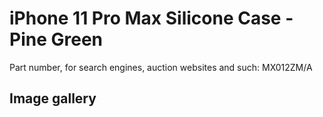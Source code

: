 
# iPhone 11 Pro Max Silicone Case - Pine Green

Part number, for search engines, auction websites and such: MX012ZM/A

## Image gallery

<div style={{ width: "768px" }}>
  <GalleryComponent
    images={[
      {
        original: "/everysource/MX012.webp",
        thumbnail: "/everypreview/MX012.webp",
      },
      {
        original: "/everysource/MX012_AV1.webp",
        thumbnail: "/everypreview/MX012_AV1.webp",
      },
      {
        original: "/everysource/MX012_AV2.webp",
        thumbnail: "/everypreview/MX012_AV2.webp",
      },
      {
        original: "/everysource/MX012_AV3.webp",
        thumbnail: "/everypreview/MX012_AV3.webp",
      },
      {
        original: "/everysource/MX012_AV4.webp",
        thumbnail: "/everypreview/MX012_AV4.webp",
      },
      {
        original: "/everysource/MX012_AV5.webp",
        thumbnail: "/everypreview/MX012_AV5.webp",
      }
    ]}
  />
</div>